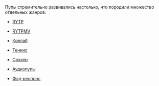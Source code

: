 Пупы стремительно развивались настолько, что породили множество отдельных жанров:

*[http://ru.ruspoop.wikia.com/wiki/RYTP RYTP]

*[http://ru.ruspoop.wikia.com/wiki/RYTPMV RYTPMV]

*[http://ru.ruspoop.wikia.com/wiki/Коллаб Коллаб]

*[http://ru.ruspoop.wikia.com/wiki/Теннис Теннис]

*[[Соккер]]

*[http://ru.ruspoop.wikia.com/wiki/Аудиопупы Аудиопупы]

*[http://ru.ruspoop.wikia.com/wiki/Фэд-респонс Фэд-респонс]